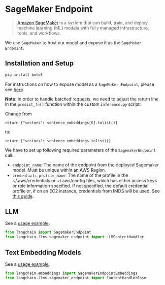 # SageMaker Endpoint

>[Amazon SageMaker](https://aws.amazon.com/sagemaker/) is a system that can build, train, and deploy machine learning (ML) models with fully managed infrastructure, tools, and workflows.

We use `SageMaker` to host our model and expose it as the `SageMaker Endpoint`.


## Installation and Setup

```bash
pip install boto3
```

For instructions on how to expose model as a `SageMaker Endpoint`, please see [here](https://www.philschmid.de/custom-inference-huggingface-sagemaker). 

**Note**: In order to handle batched requests, we need to adjust the return line in the `predict_fn()` function within the custom `inference.py` script:

Change from

```
return {"vectors": sentence_embeddings[0].tolist()}
```

to:

```
return {"vectors": sentence_embeddings.tolist()}
```



We have to set up following required parameters of the `SagemakerEndpoint` call:
- `endpoint_name`: The name of the endpoint from the deployed Sagemaker model.
    Must be unique within an AWS Region.
- `credentials_profile_name`: The name of the profile in the ~/.aws/credentials or ~/.aws/config files, which
    has either access keys or role information specified.
    If not specified, the default credential profile or, if on an EC2 instance,
    credentials from IMDS will be used.
    See [this guide](https://boto3.amazonaws.com/v1/documentation/api/latest/guide/credentials.html).

## LLM

See a [usage example](/docs/modules/models/llms/integrations/sagemaker.ipynb).

```python
from langchain import SagemakerEndpoint
from langchain.llms.sagemaker_endpoint import LLMContentHandler
```

## Text Embedding Models

See a [usage example](/docs/modules/models/text_embedding/examples/sagemaker-endpoint.ipynb).
```python
from langchain.embeddings import SagemakerEndpointEmbeddings
from langchain.llms.sagemaker_endpoint import ContentHandlerBase
```
